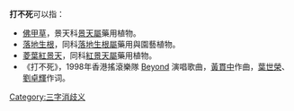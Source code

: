 '''打不死'''可以指：
*[[佛甲草|佛甲草]]，景天科[[景天屬|景天屬]]藥用植物。
*[[落地生根|落地生根]]，同科[[落地生根屬|落地生根屬]]藥用與園藝植物。
*[[菱葉紅景天|菱葉紅景天]]，同科[[紅景天屬|紅景天屬]]藥用植物。
*《打不死》，1998年香港搖滾樂隊 [[Beyond|Beyond]] 演唱歌曲，[[黃貫中|黃貫中]]作曲，[[葉世榮|葉世榮]]、[[劉卓輝|劉卓輝]]作词。

[[Category:三字消歧义|Category:三字消歧义]]
{{disambig}}